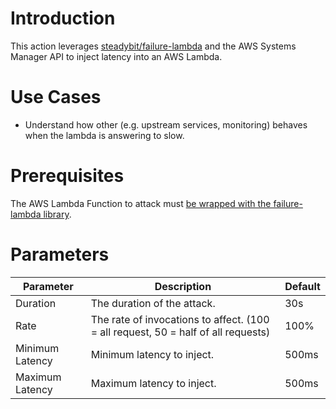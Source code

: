 # Introduction

This action leverages [steadybit/failure-lambda](https://github.com/steadybit/failure-lambda) and the AWS Systems Manager API to inject latency into an AWS Lambda.

# Use Cases

- Understand how other (e.g. upstream services, monitoring) behaves when the lambda is answering to slow.

# Prerequisites

The AWS Lambda Function to attack must [be wrapped with the failure-lambda library](https://github.com/steadybit/failure-lambda#how-to-install-with-parameter-in-ssm-parameter-store).

# Parameters

| Parameter       | Description                                                                       | Default |
| --------------- | --------------------------------------------------------------------------------- | ------- |
| Duration        | The duration of the attack.                                                       | 30s     |
| Rate            | The rate of invocations to affect. (100 = all request, 50 = half of all requests) | 100%    |
| Minimum Latency | Minimum latency to inject.                                                        | 500ms   |
| Maximum Latency | Maximum latency to inject.                                                        | 500ms   |

